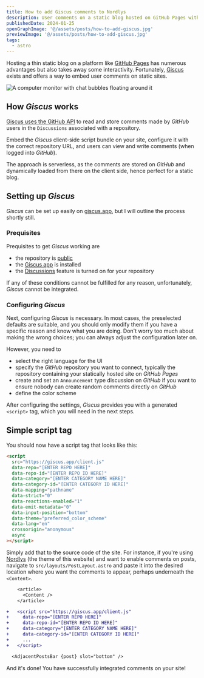 ```yaml
---
title: How to add Giscus comments to Nordlys
description: User comments on a static blog hosted on GitHub Pages with Giscus
publishedDate: 2024-01-25
openGraphImage: '@/assets/posts/how-to-add-giscus.jpg'
previewImage: '@/assets/posts/how-to-add-giscus.jpg'
tags:
  - astro
---
```


Hosting a thin static blog on a platform like [GitHub Pages](https://docs.github.com/en/pages/getting-started-with-github-pages/creating-a-github-pages-site) has numerous advantages but also takes away some interactivity. Fortunately, [Giscus](https://giscus.app/) exists and offers a way to embed user comments on static sites.


<Image src={PreviewImage} class="sm:w-2/3 w-4/5 my-0 mx-auto" data-img-embed alt="A computer monitor with chat bubbles floating around it" loading="eager"/>

## How _Giscus_ works

[Giscus uses the GitHub API](https://github.com/giscus/giscus?tab=readme-ov-file#how-it-works) to read and store comments made by _GitHub_ users in the `Discussions` associated with a repository.

Embed the _Giscus_ client-side script bundle on your site, configure it with the correct repository URL, and users can view and write comments (when logged into _GitHub_).

The approach is serverless, as the comments are stored on _GitHub_ and dynamically loaded from there on the client side, hence perfect for a static blog.

## Setting up _Giscus_

_Giscus_ can be set up easily on [giscus.app](https://giscus.app/), but I will outline the process shortly still.

### Prequisites

Prequisites to get _Giscus_ working are

- the repository is [public](https://docs.github.com/en/repositories/managing-your-repositorys-settings-and-features/managing-repository-settings/setting-repository-visibility#making-a-repository-public)
- the [Giscus app](https://github.com/apps/giscus) is installed
- the [Discussions](https://docs.github.com/en/github/administering-a-repository/managing-repository-settings/enabling-or-disabling-github-discussions-for-a-repository) feature is turned on for your repository

If any of these conditions cannot be fulfilled for any reason, unfortunately, _Giscus_ cannot be integrated.

### Configuring _Giscus_

Next, configuring _Giscus_ is necessary. In most cases, the preselected defaults are suitable, and you should only modify them if you have a specific reason and know what you are doing. Don't worry too much about making the wrong choices; you can always adjust the configuration later on.

However, you need to

- select the right language for the UI
- specify the _GitHub_ repository you want to connect, typically the repository containing your statically hosted site on _GitHub Pages_
- create and set an `Announcement` type discussion on _GitHub_ if you want to ensure nobody can create random comments directly on _GitHub_
- define the color scheme

After configuring the settings, _Giscus_ provides you with a generated `<script>` tag, which you will need in the next steps.

## Simple script tag

You should now have a script tag that looks like this:

```html
<script
  src="https://giscus.app/client.js"
  data-repo="[ENTER REPO HERE]"
  data-repo-id="[ENTER REPO ID HERE]"
  data-category="[ENTER CATEGORY NAME HERE]"
  data-category-id="[ENTER CATEGORY ID HERE]"
  data-mapping="pathname"
  data-strict="0"
  data-reactions-enabled="1"
  data-emit-metadata="0"
  data-input-position="bottom"
  data-theme="preferred_color_scheme"
  data-lang="en"
  crossorigin="anonymous"
  async
></script>
```

Simply add that to the source code of the site. For instance, if you're using [Nordlys](https://github.com/FjellOverflow/nordlys) (the theme of this website) and want to enable comments on posts, navigate to `src/layouts/PostLayout.astro` and paste it into the desired location where you want the comments to appear, perhaps underneath the `<Content>`.

```diff src/layouts/PostLayout.astro
    <article>
      <Content />
    </article>

+   <script src="https://giscus.app/client.js"
+     data-repo="[ENTER REPO HERE]"
+     data-repo-id="[ENTER REPO ID HERE]"
+     data-category="[ENTER CATEGORY NAME HERE]"
+     data-category-id="[ENTER CATEGORY ID HERE]"
+     ...
+   </script>

  <AdjacentPostsBar {post} slot="bottom" />
```

And it's done! You have successfully integrated comments on your site!